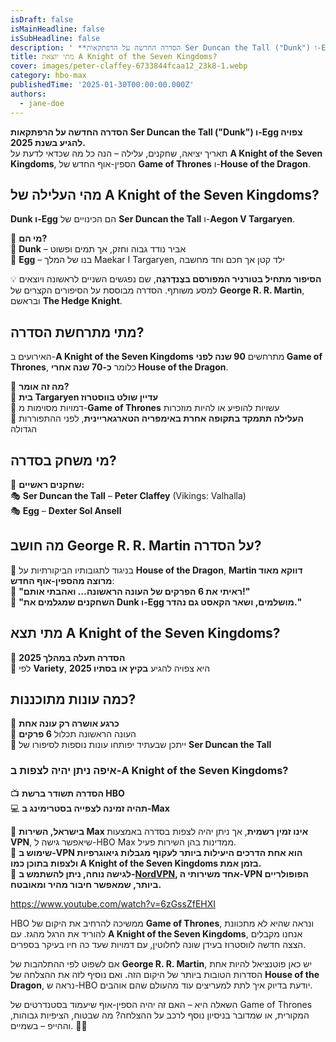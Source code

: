 ```yaml
---
isDraft: false
isMainHeadline: false
isSubHeadline: false
description: ' **הסדרה החדשה על הרפתקאות Ser Duncan the Tall ("Dunk") ו-Egg צפויה להגיע בשנת 2025.**   תאריך יציאה, שחקנים, עלילה – הנה כל מה שכדאי לדעת ע'
title: מתי יוצאת A Knight of the Seven Kingdoms?
cover: images/peter-claffey-6733844fcaa12_23k8-1.webp
category: hbo-max
publishedTime: '2025-01-30T00:00:00.000Z'
authors:
  - jane-doe
---
```


**הסדרה החדשה על הרפתקאות Ser Duncan the Tall ("Dunk") ו-Egg צפויה להגיע בשנת 2025.**  
תאריך יציאה, שחקנים, עלילה – הנה כל מה שכדאי לדעת על **A Knight of the Seven Kingdoms**, הספין-אוף החדש של **Game of Thrones** ו-**House of the Dragon**.

## **מהי העלילה של A Knight of the Seven Kingdoms?**

**Dunk ו-Egg** הם הכינויים של **Ser Duncan the Tall** ו-**Aegon V Targaryen**.

📌 **מי הם?**  
🔹 **Dunk** – אביר נודד גבוה וחזק, אך תמים ופשוט  
🔹 **Egg** – בנו של המלך Maekar I Targaryen, ילד קטן אך חכם וחד מחשבה

💡 **הסיפור מתחיל בטורניר המפורסם בצֶנדֶרגֶה**, שם נפגשים השניים לראשונה ויוצאים למסע משותף. הסדרה מבוססת על הסיפורים הקצרים של **George R. R. Martin**, ובראשם **The Hedge Knight**.

## **מתי מתרחשת הסדרה?**

האירועים ב-**A Knight of the Seven Kingdoms** מתרחשים **90 שנה לפני Game of Thrones**, כלומר **כ-70 שנה אחרי House of the Dragon**.

📌 **מה זה אומר?**  
🔹 **בית Targaryen עדיין שולט בווסטרוז**  
🔹 דמויות מסוימות מ-**Game of Thrones** עשויות להופיע או להיות מוזכרות  
🔹 **העלילה תתמקד בתקופה אחרת באימפריה הטארגאריינית**, לפני ההתפוררות הגדולה

## **מי משחק בסדרה?**

📌 **שחקנים ראשיים:**  
🎭 **Ser Duncan the Tall** – **Peter Claffey** (Vikings: Valhalla)  
🎭 **Egg** – **Dexter Sol Ansell**

## **מה חושב George R. R. Martin על הסדרה?**

💬 בניגוד לתגובותיו הביקורתיות על **House of the Dragon**, **Martin דווקא מאוד מרוצה מהספין-אוף החדש**:  
📝 **"ראיתי את 6 הפרקים של העונה הראשונה… ואהבתי אותם!"**  
📝 **"השחקנים שמגלמים את Dunk ו-Egg מושלמים, ושאר הקאסט גם נהדר."**

## **מתי תצא A Knight of the Seven Kingdoms?**

📆 **הסדרה תעלה במהלך 2025**  
📌 לפי **Variety**, היא צפויה להגיע **בקיץ או בסתיו 2025**

## **כמה עונות מתוכננות?**

📌 **כרגע אושרה רק עונה אחת**  
📌 העונה הראשונה תכלול **6 פרקים**  
📌 ייתכן שבעתיד יפותחו עונות נוספות לסיפורו של **Ser Duncan the Tall**

### **איפה ניתן יהיה לצפות ב-A Knight of the Seven Kingdoms?**

📺 **הסדרה תשודר ברשת HBO**  
💻 **תהיה זמינה לצפייה בסטרימינג ב-Max**

🔹 **בישראל, השירות Max אינו זמין רשמית**, אך ניתן יהיה לצפות בסדרה באמצעות **VPN**, שיאפשר גישה ל-HBO Max ממדינות בהן השירות פעיל.  
🔹 **שימוש ב-VPN הוא אחת הדרכים היעילות ביותר לעקוף מגבלות גיאוגרפיות ולצפות בתוכן כמו A Knight of the Seven Kingdoms בזמן אמת.**  
🔹 **לגישה נוחה, ניתן להשתמש ב-[NordVPN](https://go.nordvpn.net/aff_c?offer_id=15&aff_id=115110&url_id=902), אחד משירותי ה-VPN הפופולריים ביותר, שמאפשר חיבור מהיר ומאובטח.**

https://www.youtube.com/watch?v=6zGssZfEHXI

HBO ממשיכה להרחיב את היקום של **Game of Thrones**, ונראה שהיא לא מתכוונת להוריד את הרגל מהגז. עם **A Knight of the Seven Kingdoms**, אנחנו מקבלים הצצה חדשה לווסטרוז בעידן שונה לחלוטין, עם דמויות שעד כה חיו בעיקר בספרים.

אם לשפוט לפי ההתלהבות של **George R. R. Martin**, יש כאן פוטנציאל להיות אחת הסדרות הטובות ביותר של היקום הזה. ואם נוסיף לזה את ההצלחה של **House of the Dragon**, נראה ש-HBO יודעת בדיוק איך לתת למעריצים עוד מהעולם שהם אוהבים.

השאלה היא – האם זה יהיה הספין-אוף שיעמוד בסטנדרטים של Game of Thrones המקורית, או שמדובר בניסיון נוסף לרכב על ההצלחה? מה שבטוח, הציפיות גבוהות, וההייפ – בשמיים. 🚀🔥
